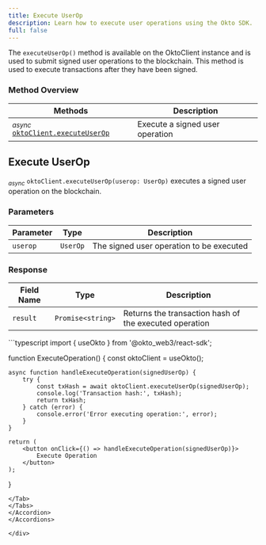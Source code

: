 ```yaml
---
title: Execute UserOp
description: Learn how to execute user operations using the Okto SDK.
full: false
---
```



The `executeUserOp()` method is available on the OktoClient instance and is used to submit signed user operations to the blockchain. This method is used to execute transactions after they have been signed.

### Method Overview

| Methods | Description |
|---------|-------------|
| <sub><i>async</i></sub> [`oktoClient.executeUserOp`](#execute-userop) | Execute a signed user operation |

<div className="method-box">

## Execute UserOp

<sub><i>async</i></sub> `oktoClient.executeUserOp(userop: UserOp)` executes a signed user operation on the blockchain.

### Parameters

| Parameter | Type | Description |
|-----------|------|-------------|
| `userop` | `UserOp` | The signed user operation to be executed |

### Response

<Callout title="Success Response">

| Field Name | Type | Description |
|------------|------|-------------|
| `result` | `Promise<string>` | Returns the transaction hash of the executed operation |

</Callout>

<Accordions>
<Accordion title="Example">
<Tabs items={['TypeScript']}>
<Tab value="TypeScript">
```typescript
import { useOkto } from '@okto_web3/react-sdk';

function ExecuteOperation() {
    const oktoClient = useOkto();

    async function handleExecuteOperation(signedUserOp) {
        try {
            const txHash = await oktoClient.executeUserOp(signedUserOp);
            console.log('Transaction hash:', txHash);
            return txHash;
        } catch (error) {
            console.error('Error executing operation:', error);
        }
    }

    return (
        <button onClick={() => handleExecuteOperation(signedUserOp)}>
            Execute Operation
        </button>
    );
}
```
</Tab>
</Tabs>
</Accordion>
</Accordions>

</div>
